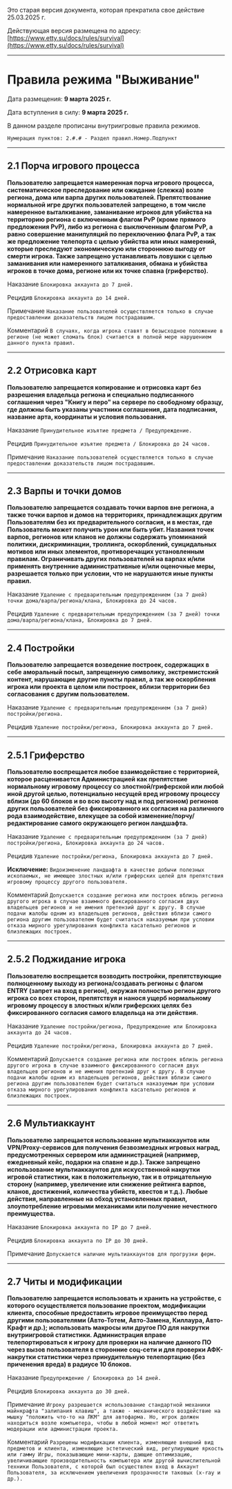 <Badge bgColor="#FF3333" textColor="#FFFFFF">Это старая версия документа, которая прекратила свое действие 25.03.2025 г.</Badge>

Действующая версия размещена по адресу: [https://www.etty.su/docs/rules/survival](https://www.etty.su/docs/rules/survival)

--------

# Правила режима "Выживание"

Дата размещения: **9 марта 2025 г.** 

Дата вступления в силу: **9 марта 2025 г.** 

В данном разделе прописаны внутриигровые правила режимов.

```Нумерация пунктов: 2.#.# - Раздел правил.Номер.Подпункт```

--------

## 2.1 Порча игрового процесса

**Пользователю запрещается намеренная порча игрового процесса, систематическое преследование или ожидание (слежка) возле региона, дома или варпа других пользователей. Препятствование нормальной игре других пользователей запрещено, в том числе намеренное выталкивание, заманивание игроков для убийства на территорию региона с включенным флагом PvP (кроме прямого предложения PvP), либо из региона с выключенным флагом PvP, а равно совершение манипуляций по переключению флага PvP, а так же предложение телепорта с целью убийства или иных намерений, которые преследуют экономическую или стороннюю выгоду от смерти игрока. Также запрещено устанавливать ловушки с целью заманивания или намеренного заталкивания, обмана и убийства игроков в точке дома, регионе или их точке спавна (гриферство).**

<Badge bgColor="#FF3333" textColor="#FFFFFF">Наказание</Badge> ```Блокировка аккаунта до 7 дней.```

<Badge bgColor="#FF3333" textColor="#FFFFFF">Рецидив</Badge> ```Блокировка аккаунта до 14 дней.```

<Badge bgColor="#118823" textColor="#FFFFFF">Примечание</Badge> ```Наказание пользователей осуществляется только в случае предоставлении доказательств лицом пострадавшим.```

<Badge bgColor="#4d88ff" textColor="#FFFFFF">Комментарий</Badge> ```В случаях, когда игрока ставят в безысходное положение в регионе (не может сломать блок) считается в полной мере нарушением данного пункта правил.```

--------

## 2.2 Отрисовка карт

**Пользователю запрещается копирование и отрисовка карт без разрешения владельца региона и специально подписанного соглашения через "Книгу и перо" на сервере по свободному образцу, где должны быть указаны участники соглашения, дата подписания, название арта, координаты и условия пользования.**

<Badge bgColor="#FF3333" textColor="#FFFFFF">Наказание</Badge> ```Принудительное изъятие предмета / Предупреждение.```

<Badge bgColor="#FF3333" textColor="#FFFFFF">Рецидив</Badge> ```Принудительное изъятие предмета / Блокировка до 24 часов.```

<Badge bgColor="#118823" textColor="#FFFFFF">Примечание</Badge> ```Наказание пользователей осуществляется только в случае предоставлении доказательств лицом пострадавшим.```

--------

## 2.3 Варпы и точки домов

**Пользователю запрещается создавать точки варпов вне региона, а также точки варпов и домов на территориях, принадлежащих другим Пользователям без их предварительного согласия, и в местах, где Пользователь может получить урон или быть убит. Названия точек варпов, регионов или кланов не должны содержать упоминаний политики, дискриминации, троллинга, оскорблений, суицидальных мотивов или иных элементов, противоречащих установленным правилам. Ограничивать других пользователей на варпах и/или применять внутренние административные и/или оценочные меры, разрешается только при условии, что не нарушаются иные пункты правил.**

<Badge bgColor="#FF3333" textColor="#FFFFFF">Наказание</Badge> ```Удаление с предварительным предупреждением (за 7 дней) точки дома/варпа/региона/клана, Блокировка до 24 часов.```

<Badge bgColor="#FF3333" textColor="#FFFFFF">Рецидив</Badge> ```Удаление с предварительным предупреждением (за 7 дней) точки дома/варпа/региона/клана, Блокировка до 7 дней.```

--------

## 2.4 Постройки

**Пользователю запрещается возведение построек, содержащих в себе аморальный посыл, запрещенную символику, экстремистский контент, нарушающие другие пункты правил, а так же оскорбления игрока или проекта в целом или построек, вблизи территории без согласования с другим пользователем.**

<Badge bgColor="#FF3333" textColor="#FFFFFF">Наказание</Badge> ```Удаление с предварительным предупреждением (за 7 дней) постройки/региона.```

<Badge bgColor="#FF3333" textColor="#FFFFFF">Рецидив</Badge> ```Удаление постройки/региона, Блокировка аккаунта до 7 дней.```

--------

## 2.5.1 Гриферство

**Пользователю воспрещается любое взаимодействие с территорией, которое расценивается Администрацией как препятствие нормальному игровому процессу со злостной/гриферской или любой иной другой целью, потенциально несущей вред игровому процессу вблизи (до 60 блоков и во всю высоту над и под регионом) регионов других пользователей без фиксированного их согласия на различного рода взаимодействие, влекущее за собой изменение/порчу/редактирование самого окружающего регион ландшафта.**

<Badge bgColor="#FF3333" textColor="#FFFFFF">Наказание</Badge> ```Удаление с предварительным предупреждением (за 7 дней) постройки/региона, Блокировка аккаунта до 24 часов.```

<Badge bgColor="#FF3333" textColor="#FFFFFF">Рецидив</Badge> ```Удаление постройки/региона, Блокировка аккаунта до 7 дней.```

**<Badge bgColor="#118823" textColor="#FFFFFF">Исключение</Badge>:** ```Видоизменение ландшафта в качестве добычи полезных ископаемых, не имеющее злостных и/или гриферских целей для препятствия игровому процессу другого пользователя.```

<Badge bgColor="#4d88ff" textColor="#FFFFFF">Комментарий</Badge> ```Допускается создание региона или построек вблизь региона другого игрока в случае взаимного фиксированного согласия двух владельцев регионов и не имения претензий друг к другу. В случае подачи жалобы одним из владельцев регионов, действия вблизи самого региона другим пользователем будет считаться наказуемым при условии отказа мирного урегулирования конфликта касательно регионов и близлежащих построек.```

--------

## 2.5.2 Поджидание игрока

**Пользователю воспрещается возводить постройки, препятствующие полноценному выходу из региона/создавать регионы с флагом ENTRY (запрет на вход в регион), окружая полностью регион другого игрока со всех сторон, препятствуя и нанося ущерб нормальному игровому процессу в злостных и/или гриферских целях без фиксированного согласия самого владельца на эти действия.**

<Badge bgColor="#FF3333" textColor="#FFFFFF">Наказание</Badge> ```Удаление постройки/региона, Предупреждение или Блокировка аккаунта до 24 часов.```

<Badge bgColor="#FF3333" textColor="#FFFFFF">Рецидив</Badge> ```Удаление постройки/региона, Блокировка аккаунта до 7 дней.```

<Badge bgColor="#4d88ff" textColor="#FFFFFF">Комментарий</Badge> ```Допускается создание региона или построек вблизь региона другого игрока в случае взаимного фиксированного согласия двух владельцев регионов и не имения претензий друг к другу. В случае подачи жалобы одним из владельцев регионов, действия вблизи самого региона другим пользователем будет считаться наказуемым при условии отказа мирного урегулирования конфликта касательно регионов и близлежащих построек.```

--------

## 2.6 Мультиаккаунт

**Пользователю запрещается использование мультиаккаунтов или VPN/Proxy-сервисов для получения безвозмездных игровых наград, предусмотренных сервером или администрацией (например, ежедневный кейс, подарки на спавне и др.). Также запрещено использование мультиаккаунтов для искусственной накрутки игровой статистики, как в положительную, так и в отрицательную сторону (например, увеличение или снижение рейтинга варпов, кланов, достижений, количества убийств, квестов и т.д.). Любые действия, направленные на обход установленных правил, злоупотребление игровыми механиками или получение нечестного преимущества.**

<Badge bgColor="#FF3333" textColor="#FFFFFF">Наказание</Badge> ```Блокировка аккаунта по IP до 7 дней.```

<Badge bgColor="#FF3333" textColor="#FFFFFF">Рецидив</Badge> ```Блокировка аккаунта по IP до 30 дней.```

<Badge bgColor="#118823" textColor="#FFFFFF">Примечание</Badge> ```Допускается наличие мультиаккаунтов для прогрузки ферм.```

--------

## 2.7 Читы и модификации

**Пользователю запрещается использовать и хранить на устройстве, с которого осуществляется пользование проектом, модификации клиента, способные предоставить игровое преимущество перед другими пользователями (Авто-Тотем, Авто-Замена, Киллаура, Авто-Крафт и др.); использовать макросы или другое ПО для накрутки внутриигровой статистики. Администрация вправе телепортироваться к игроку для проверки на наличие данного ПО через вызов пользователя в сторонние соц-сети и для проверки АФК-накрутки статистики через принудительную телепортацию (без приченения вреда) в радиусе 10 блоков.**

<Badge bgColor="#FF3333" textColor="#FFFFFF">Наказание</Badge> ```Предупреждение / Блокировка до 14 дней.```

<Badge bgColor="#FF3333" textColor="#FFFFFF">Рецидив</Badge> ```Блокировка аккаунта до 30 дней.```

<Badge bgColor="#118823" textColor="#FFFFFF">Примечание</Badge> ```Игроку разрешается использование стандартной механики майнкрафта "залипания клавиш", а также - механического воздействие на мышку "положить что-то на ЛКМ" для автофарма. Но, игрок должен находиться возле компьютера, чтобы в любой момент мог ответить модерации или администрации проекта.```

<Badge bgColor="#4D88FF" textColor="#FFFFFF">Комментарий</Badge> ```Разрешены модификации клиента, изменяющие внешний вид предметов и клиента, изменяющие эстетический вид, регулирующие яркость или гамму Игры, показывающие мини-карты, дающие оптимизацию, увеличивающие производительность компьютера или другой вычислительной техники Пользователя, с которой был осуществлен вход в Аккаунт Пользователя, за исключением увеличения прозрачности таковых (x-ray и др.).```